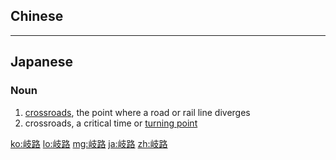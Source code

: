 ==Chinese==
{{zh-see|歧路|v}}

----

==Japanese==
{{ja-kanjitab|き|ろ|yomi=on}}

===Noun===
{{ja-noun|きろ}}

# [[crossroads]], the point where a road or rail line diverges
# crossroads, a critical time or [[turning point]]
#: {{ja-usex|人生の岐路に立つ|じんせい の きろ に たつ|be at a crossroads in life}}

[[ko:岐路]]
[[lo:岐路]]
[[mg:岐路]]
[[ja:岐路]]
[[zh:岐路]]